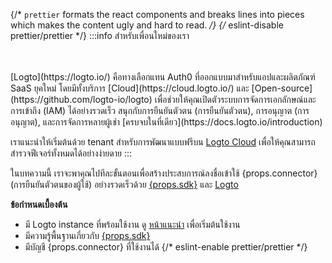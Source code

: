 {/* `prettier` formats the react components and breaks lines into pieces which makes the content ugly and hard to read. */}
{/* eslint-disable prettier/prettier */}
:::info สำหรับเพื่อนใหม่ของเรา

<br />
<br />
[Logto](https://logto.io/) คือทางเลือกแทน Auth0 ที่ออกแบบมาสำหรับแอปและผลิตภัณฑ์ SaaS ยุคใหม่ โดยมีทั้งบริการ [Cloud](https://cloud.logto.io/) และ [Open-source](https://github.com/logto-io/logto) เพื่อช่วยให้คุณเปิดตัวระบบการจัดการเอกลักษณ์และการเข้าถึง (IAM) ได้อย่างรวดเร็ว สนุกกับการยืนยันตัวตน (การยืนยันตัวตน), การอนุญาต (การอนุญาต), และการจัดการหลายผู้เช่า [ครบจบในที่เดียว](https://docs.logto.io/introduction)

เราแนะนำให้เริ่มต้นด้วย tenant สำหรับการพัฒนาแบบฟรีบน [Logto Cloud](https://cloud.logto.io/) เพื่อให้คุณสามารถสำรวจฟีเจอร์ทั้งหมดได้อย่างง่ายดาย
:::

ในบทความนี้ เราจะพาคุณไปทีละขั้นตอนเพื่อสร้างประสบการณ์ลงชื่อเข้าใช้ {props.connector} (การยืนยันตัวตนของผู้ใช้) อย่างรวดเร็วด้วย <a href={props.link} target="_blank" rel="noopener">{props.sdk}</a> และ [Logto](https://logto.io/)

**ข้อกำหนดเบื้องต้น**

- มี Logto instance ที่พร้อมใช้งาน ดู [หน้าแนะนำ](https://docs.logto.io/introduction) เพื่อเริ่มต้นใช้งาน
- มีความรู้พื้นฐานเกี่ยวกับ <a href={props.link} target="_blank" rel="noopener">{props.sdk}</a>
- มีบัญชี {props.connector} ที่ใช้งานได้
{/* eslint-enable prettier/prettier */}
